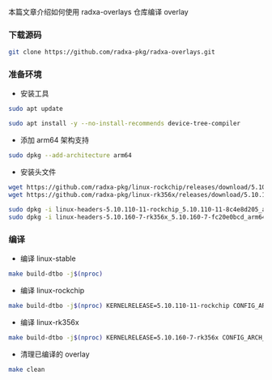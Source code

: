 本篇文章介绍如何使用 radxa-overlays 仓库编译 overlay

### 下载源码

```bash
git clone https://github.com/radxa-pkg/radxa-overlays.git
```

### 准备环境

- 安装工具

```bash
sudo apt update

sudo apt install -y --no-install-recommends device-tree-compiler
```

- 添加 arm64 架构支持

```bash
sudo dpkg --add-architecture arm64
```

- 安装头文件

```bash
wget https://github.com/radxa-pkg/linux-rockchip/releases/download/5.10.110-11/linux-headers-5.10.110-11-rockchip_5.10.110-11-8c4e8d205_arm64.deb
wget https://github.com/radxa-pkg/linux-rk356x/releases/download/5.10.160-7/linux-headers-5.10.160-7-rk356x_5.10.160-7-fc20e0bcd_arm64.deb

sudo dpkg -i linux-headers-5.10.110-11-rockchip_5.10.110-11-8c4e8d205_arm64.deb
sudo dpkg -i linux-headers-5.10.160-7-rk356x_5.10.160-7-fc20e0bcd_arm64.deb
```

### 编译

- 编译 linux-stable

```bash
make build-dtbo -j$(nproc)
```

- 编译 linux-rockchip

```bash
make build-dtbo -j$(nproc) KERNELRELEASE=5.10.110-11-rockchip CONFIG_ARCH_MESON=n CONFIG_CPU_RK3399=rockchip CONFIG_CPU_RK3568=rockchip CONFIG_CPU_RK3588=rockchip
```

- 编译 linux-rk356x

```bash
make build-dtbo -j$(nproc) KERNELRELEASE=5.10.160-7-rk356x CONFIG_ARCH_MESON=n CONFIG_CPU_RK3399=rockchip CONFIG_CPU_RK3528=rockchip CONFIG_CPU_RK3568=rockchip CONFIG_CPU_RK3588=rockchip
```

- 清理已编译的 overlay

```bash
make clean
```
